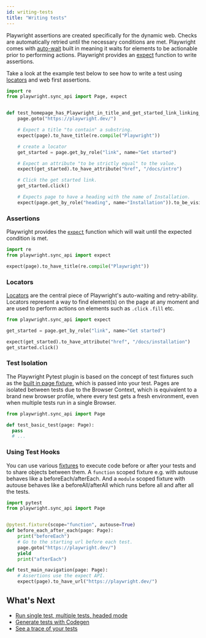 ```yaml
---
id: writing-tests
title: "Writing tests"
---
```


Playwright assertions are created specifically for the dynamic web. Checks are automatically retried until the necessary conditions are met. Playwright comes with [auto-wait](./actionability.mdx) built in meaning it waits for elements to be actionable prior to performing actions. Playwright provides an [expect](./test-assertions.mdx) function to write assertions.

Take a look at the example test below to see how to write a test using [locators](/locators.mdx) and web first assertions.

```python
import re
from playwright.sync_api import Page, expect


def test_homepage_has_Playwright_in_title_and_get_started_link_linking_to_the_intro_page(page: Page):
    page.goto("https://playwright.dev/")

    # Expect a title "to contain" a substring.
    expect(page).to_have_title(re.compile("Playwright"))

    # create a locator
    get_started = page.get_by_role("link", name="Get started")

    # Expect an attribute "to be strictly equal" to the value.
    expect(get_started).to_have_attribute("href", "/docs/intro")

    # Click the get started link.
    get_started.click()

    # Expects page to have a heading with the name of Installation.
    expect(page.get_by_role("heading", name="Installation")).to_be_visible()
```

### Assertions

Playwright provides the [`expect`](./test-assertions.mdx) function which will wait until the expected condition is met.

```python
import re
from playwright.sync_api import expect

expect(page).to_have_title(re.compile("Playwright"))
```

### Locators

[Locators](./locators.mdx) are the central piece of Playwright's auto-waiting and retry-ability. Locators represent a way to find element(s) on the page at any moment and are used to perform actions on elements such as `.click` `.fill` etc.

```python
from playwright.sync_api import expect

get_started = page.get_by_role("link", name="Get started")

expect(get_started).to_have_attribute("href", "/docs/installation")
get_started.click()
```

### Test Isolation

The Playwright Pytest plugin is based on the concept of test fixtures such as the [built in page fixture](./test-runners.mdx), which is passed into your test. Pages are isolated between tests due to the Browser Context, which is equivalent to a brand new browser profile, where every test gets a fresh environment, even when multiple tests run in a single Browser.

```python
from playwright.sync_api import Page

def test_basic_test(page: Page):
  pass
  # ...
```

### Using Test Hooks

You can use various [fixtures](https://docs.pytest.org/en/6.2.x/fixture.html#autouse-fixtures-fixtures-you-don-t-have-to-request) to execute code before or after your tests and to share objects between them. A `function` scoped fixture e.g. with autouse behaves like a beforeEach/afterEach. And a `module` scoped fixture with autouse behaves like a beforeAll/afterAll which runs before all and after all the tests.

```python
import pytest
from playwright.sync_api import Page


@pytest.fixture(scope="function", autouse=True)
def before_each_after_each(page: Page):
    print("beforeEach")
    # Go to the starting url before each test.
    page.goto("https://playwright.dev/")
    yield
    print("afterEach")

def test_main_navigation(page: Page):
    # Assertions use the expect API.
    expect(page).to_have_url("https://playwright.dev/")
```

## What's Next
- [Run single test, multiple tests, headed mode](./running-tests.mdx)
- [Generate tests with Codegen](./codegen.mdx)
- [See a trace of your tests](./trace-viewer-intro.mdx)


[Accessibility]: /api/class-accessibility.mdx "Accessibility"
[APIRequest]: /api/class-apirequest.mdx "APIRequest"
[APIRequestContext]: /api/class-apirequestcontext.mdx "APIRequestContext"
[APIResponse]: /api/class-apiresponse.mdx "APIResponse"
[APIResponseAssertions]: /api/class-apiresponseassertions.mdx "APIResponseAssertions"
[Browser]: /api/class-browser.mdx "Browser"
[BrowserContext]: /api/class-browsercontext.mdx "BrowserContext"
[BrowserType]: /api/class-browsertype.mdx "BrowserType"
[CDPSession]: /api/class-cdpsession.mdx "CDPSession"
[ConsoleMessage]: /api/class-consolemessage.mdx "ConsoleMessage"
[Dialog]: /api/class-dialog.mdx "Dialog"
[Download]: /api/class-download.mdx "Download"
[ElementHandle]: /api/class-elementhandle.mdx "ElementHandle"
[Error]: /api/class-error.mdx "Error"
[FileChooser]: /api/class-filechooser.mdx "FileChooser"
[Frame]: /api/class-frame.mdx "Frame"
[FrameLocator]: /api/class-framelocator.mdx "FrameLocator"
[JSHandle]: /api/class-jshandle.mdx "JSHandle"
[Keyboard]: /api/class-keyboard.mdx "Keyboard"
[Locator]: /api/class-locator.mdx "Locator"
[LocatorAssertions]: /api/class-locatorassertions.mdx "LocatorAssertions"
[Mouse]: /api/class-mouse.mdx "Mouse"
[Page]: /api/class-page.mdx "Page"
[PageAssertions]: /api/class-pageassertions.mdx "PageAssertions"
[PageError]: /api/class-pageerror.mdx "PageError"
[Playwright]: /api/class-playwright.mdx "Playwright"
[Request]: /api/class-request.mdx "Request"
[Response]: /api/class-response.mdx "Response"
[Route]: /api/class-route.mdx "Route"
[Selectors]: /api/class-selectors.mdx "Selectors"
[TimeoutError]: /api/class-timeouterror.mdx "TimeoutError"
[Touchscreen]: /api/class-touchscreen.mdx "Touchscreen"
[Tracing]: /api/class-tracing.mdx "Tracing"
[Video]: /api/class-video.mdx "Video"
[WebSocket]: /api/class-websocket.mdx "WebSocket"
[Worker]: /api/class-worker.mdx "Worker"
[Element]: https://developer.mozilla.org/en-US/docs/Web/API/element "Element"
[EvaluationArgument]: /evaluating.mdx#evaluation-argument "EvaluationArgument"
[Promise]: https://developer.mozilla.org/en-US/docs/Web/JavaScript/Reference/Global_Objects/Promise "Promise"
[iterator]: https://developer.mozilla.org/en-US/docs/Web/JavaScript/Reference/Iteration_protocols "Iterator"
[origin]: https://developer.mozilla.org/en-US/docs/Glossary/Origin "Origin"
[selector]: https://developer.mozilla.org/en-US/docs/Web/CSS/CSS_Selectors "selector"
[Serializable]: https://developer.mozilla.org/en-US/docs/Web/JavaScript/Reference/Global_Objects/JSON/stringify#Description "Serializable"
[UIEvent.detail]: https://developer.mozilla.org/en-US/docs/Web/API/UIEvent/detail "UIEvent.detail"
[UnixTime]: https://en.wikipedia.org/wiki/Unix_time "Unix Time"
[xpath]: https://developer.mozilla.org/en-US/docs/Web/XPath "xpath"

[Any]: https://docs.python.org/3/library/typing.html#typing.Any "Any"
[bool]: https://docs.python.org/3/library/stdtypes.html "bool"
[bytes]: https://docs.python.org/3/library/stdtypes.html#bytes "bytes"
[Callable]: https://docs.python.org/3/library/typing.html#typing.Callable "Callable"
[EventContextManager]: https://docs.python.org/3/reference/datamodel.html#context-managers "Event context manager"
[EventEmitter]: https://pyee.readthedocs.io/en/latest/#pyee.BaseEventEmitter "EventEmitter"
[Exception]: https://docs.python.org/3/library/exceptions.html#Exception "Exception"
[Dict]: https://docs.python.org/3/library/typing.html#typing.Dict "Dict"
[float]: https://docs.python.org/3/library/stdtypes.html#numeric-types-int-float-complex "float"
[int]: https://docs.python.org/3/library/stdtypes.html#numeric-types-int-float-complex "int"
[List]: https://docs.python.org/3/library/typing.html#typing.List "List"
[NoneType]: https://docs.python.org/3/library/constants.html#None "None"
[Pattern]: https://docs.python.org/3/library/re.html "Pattern"
[URL]: https://en.wikipedia.org/wiki/URL "URL"
[pathlib.Path]: https://realpython.com/python-pathlib/ "pathlib.Path"
[str]: https://docs.python.org/3/library/stdtypes.html#text-sequence-type-str "str"
[Union]: https://docs.python.org/3/library/typing.html#typing.Union "Union"

[all available image tags]: https://mcr.microsoft.com/en-us/product/playwright/python/about "all available image tags"
[Microsoft Artifact Registry]: https://mcr.microsoft.com/en-us/product/playwright/python/about "Microsoft Artifact Registry"
[Dockerfile.jammy]: https://github.com/microsoft/playwright-python/blob/main/utils/docker/Dockerfile.jammy "Dockerfile.jammy"
